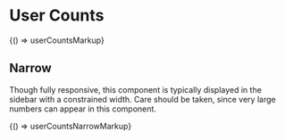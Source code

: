 
<Meta title="Components/User Counts" />

# User Counts

<Preview>
  <Story name="User Counts" height="100px">
    {() => userCountsMarkup}
  </Story>
</Preview>

## Narrow

Though fully responsive, this component is typically displayed in the sidebar with a constrained width. Care should be taken, since very large numbers can appear in this component.

<Preview>
  <Story name="Narrow" height="100px">
    {() => userCountsNarrowMarkup}
  </Story>
</Preview>
